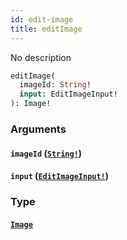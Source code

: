 ```yaml
---
id: edit-image
title: editImage
---
```


No description

```graphql
editImage(
  imageId: String!
  input: EditImageInput!
): Image!

```

### Arguments

#### `imageId` ([`String!`](/docs/graphql/scalars/string))

#### `input` ([`EditImageInput!`](/docs/graphql/inputs/edit-image-input))

### Type

#### [`Image`](/docs/graphql/objects/image)
